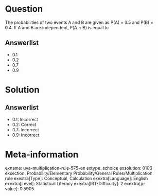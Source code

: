 Question
========

The probabilities of two events A and B are given as P(A) = 0.5 and P(B) = 0.4. If A and B are independent, P(A ∩ B) is equal to

Answerlist
----------

* 0.1
* 0.2
* 0.7
* 0.9

Solution
========

Answerlist
----------

* 0.1: Incorrect
* 0.2: Correct
* 0.7: Incorrect
* 0.9: Incorrect

Meta-information
================
exname: uva-multiplication-rule-575-en
extype: schoice
exsolution: 0100
exsection: Probability/Elementary Probability/General Rules/Multiplication rule
exextra[Type]: Conceptual, Calculation
exextra[Language]: English
exextra[Level]: Statistical Literacy
exextra[IRT-Difficulty]: 2
exextra[p-value]: 0.5905
